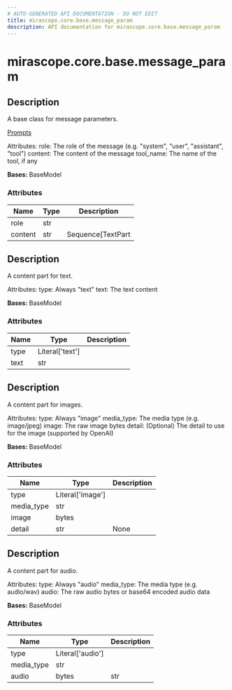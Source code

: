 ```yaml
---
# AUTO-GENERATED API DOCUMENTATION - DO NOT EDIT
title: mirascope.core.base.message_param
description: API documentation for mirascope.core.base.message_param
---
```


# mirascope.core.base.message_param

<ApiType type="Class" />

## Description

A base class for message parameters.

<Info title="Usage">

[Prompts](/docs/mirascope/learn/prompts#prompt-templates-messages)

</Info>


Attributes:
    role: The role of the message (e.g. "system", "user", "assistant", "tool")
    content: The content of the message
    tool_name: The name of the tool, if any

**Bases:** BaseModel

### Attributes

| Name | Type | Description |
| ---- | ---- | ----------- |
| role | str |  |
| content | str | Sequence[TextPart | ImagePart | ImageURLPart | AudioPart | AudioURLPart | CacheControlPart | DocumentPart | ToolCallPart | ToolResultPart] |  |


<ApiType type="Class" />

## Description

A content part for text.

Attributes:
    type: Always "text"
    text: The text content

**Bases:** BaseModel

### Attributes

| Name | Type | Description |
| ---- | ---- | ----------- |
| type | Literal['text'] |  |
| text | str |  |


<ApiType type="Class" />

## Description

A content part for images.

Attributes:
    type: Always "image"
    media_type: The media type (e.g. image/jpeg)
    image: The raw image bytes
    detail: (Optional) The detail to use for the image (supported by OpenAI)

**Bases:** BaseModel

### Attributes

| Name | Type | Description |
| ---- | ---- | ----------- |
| type | Literal['image'] |  |
| media_type | str |  |
| image | bytes |  |
| detail | str | None |  |


<ApiType type="Class" />

## Description

A content part for audio.

Attributes:
    type: Always "audio"
    media_type: The media type (e.g. audio/wav)
    audio: The raw audio bytes or base64 encoded audio data

**Bases:** BaseModel

### Attributes

| Name | Type | Description |
| ---- | ---- | ----------- |
| type | Literal['audio'] |  |
| media_type | str |  |
| audio | bytes | str |  |


